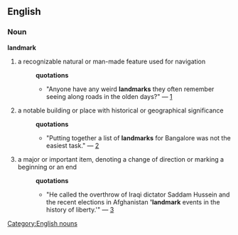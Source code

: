 == English ==
=== Noun ===
[[Category:English nouns]]
'''landmark'''
#a recognizable natural or man-made feature used for navigation
#:'''quotations'''
#:*"Anyone have any weird '''landmarks''' they often remember seeing along roads in the olden days?" &mdash; [http://groups-beta.google.com/group/misc.transport.road/msg/59ea1e6fe80efd60]
#a notable building or place with historical or geographical significance
#:'''quotations'''
#:*"Putting together a list of '''landmarks''' for Bangalore was not the easiest task." &mdash; [http://www.rediff.com/travel/1996/banland.htm]
#a major or important item, denoting a change of direction or marking a beginning or an end
#:'''quotations'''
#:*"He called the overthrow of Iraqi dictator Saddam Hussein and the recent elections in Afghanistan ''''landmark''' events in the history of liberty.'" &mdash; [http://www.cnn.com/2005/ALLPOLITICS/01/18/bush.troops/]